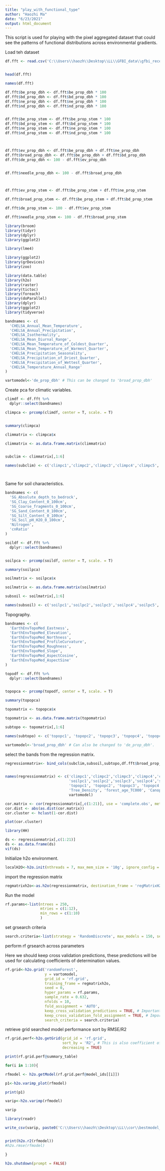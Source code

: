 ---
title: "play_with_functional_type"
author: "Haozhi Ma"
date: "6/23/2021"
output: html_document
---

This script is used for playing with the pixel aggregated dataset that could see the patterns of functional distributions across environmental gradients.


Load teh dataset

```{R}

df.fft <- read.csv('C:\\Users\\haozh\\Desktop\\LL\\GFBI_data\\gfbi_recent_plot_info_4class_with_fold_with_env_20221010.csv')


head(df.fft)

names(df.fft)

df.fft$be_prop_dbh <- df.fft$be_prop_dbh * 100
df.fft$bd_prop_dbh <- df.fft$bd_prop_dbh * 100
df.fft$ne_prop_dbh <- df.fft$ne_prop_dbh * 100
df.fft$nd_prop_dbh <- df.fft$nd_prop_dbh * 100


df.fft$be_prop_stem <- df.fft$be_prop_stem * 100
df.fft$bd_prop_stem <- df.fft$bd_prop_stem * 100
df.fft$ne_prop_stem <- df.fft$ne_prop_stem * 100
df.fft$nd_prop_stem <- df.fft$nd_prop_stem * 100



df.fft$ev_prop_dbh <- df.fft$be_prop_dbh + df.fft$ne_prop_dbh
df.fft$broad_prop_dbh <- df.fft$be_prop_dbh + df.fft$bd_prop_dbh
df.fft$de_prop_dbh <- 100 - df.fft$ev_prop_dbh


df.fft$needle_prop_dbh <- 100 - df.fft$broad_prop_dbh



df.fft$ev_prop_stem <- df.fft$be_prop_stem + df.fft$ne_prop_stem

df.fft$broad_prop_stem <- df.fft$be_prop_stem + df.fft$bd_prop_stem

df.fft$de_prop_stem <- 100 - df.fft$ev_prop_stem

df.fft$needle_prop_stem <- 100 - df.fft$broad_prop_stem


```


```{R}
library(broom)
library(tidyr)
library(dplyr)
library(ggplot2)

library(lme4)


```



```{R}
library(ggplot2)
library(grDevices)
library(zoo)


```


```{R}
library(data.table)
library(h2o)
library(raster)
library(tictoc)
library(foreach)
library(doParallel)
library(dplyr)
library(ggplot2)
library(tidyverse)


```



```{R}
bandnames <- c(
  'CHELSA_Annual_Mean_Temperature',
  'CHELSA_Annual_Precipitation',
  'CHELSA_Isothermality',
  'CHELSA_Mean_Diurnal_Range',
  'CHELSA_Mean_Temperature_of_Coldest_Quarter',
  'CHELSA_Mean_Temperature_of_Warmest_Quarter',
  'CHELSA_Precipitation_Seasonality',
  'CHELSA_Precipitation_of_Driest_Quarter',
  'CHELSA_Precipitation_of_Wettest_Quarter',
  'CHELSA_Temperature_Annual_Range'
)
```


```{R}
vartomodel<-'de_prop_dbh' # This can be changed to 'broad_prop_dbh'
```


Create pca for climatic variables. 
```{R}

climdf <- df.fft %>%
  dplyr::select(bandnames)

climpca <- prcomp(climdf, center = T, scale. = T)


summary(climpca)
```


```{R}

climmatrix <- climpca$x

climmatrix <- as.data.frame.matrix(climmatrix)


subclim <- climmatrix[,1:6]

names(subclim) <- c('climpc1','climpc2','climpc3','climpc4','climpc5','climpc6')




```


Same for soil characteristics.

```{R}
bandnames <- c(
  'SG_Absolute_depth_to_bedrock',
  'SG_Clay_Content_0_100cm',
  'SG_Coarse_fragments_0_100cm',
  'SG_Sand_Content_0_100cm',
  'SG_Silt_Content_0_100cm',
  'SG_Soil_pH_H2O_0_100cm',
  'Nitrogen',
  'cnRatio'
)
```



```{R}
soildf <- df.fft %>%
  dplyr::select(bandnames)


soilpca <- prcomp(soildf, center = T, scale. = T)

summary(soilpca)


```

```{R}
soilmatrix <- soilpca$x

soilmatrix <- as.data.frame.matrix(soilmatrix)

subsoil <- soilmatrix[,1:6]

names(subsoil) <- c('soilpc1','soilpc2','soilpc3','soilpc4','soilpc5','soilpc6')

```

Topography.

```{R}
bandnames <- c(
  'EarthEnvTopoMed_Eastness',
  'EarthEnvTopoMed_Elevation',
  'EarthEnvTopoMed_Northness',
  'EarthEnvTopoMed_ProfileCurvature',
  'EarthEnvTopoMed_Roughness',
  'EarthEnvTopoMed_Slope',
  'EarthEnvTopoMed_AspectCosine',
  'EarthEnvTopoMed_AspectSine'
)
```


```{R}
topodf <- df.fft %>%
  dplyr::select(bandnames)


topopca <- prcomp(topodf, center = T, scale. = T)

summary(topopca)


```

```{R}
topomatrix <- topopca$x

topomatrix <- as.data.frame.matrix(topomatrix)

subtopo <- topomatrix[,1:6]

names(subtopo) <- c('topopc1', 'topopc2', 'topopc3', 'topopc4', 'topopc5', 'topopc6');


```



```{R}
vartomodel<-'broad_prop_dbh' # Can also be changed to 'de_prop_dbh'.
```





select the bands from the regression matrix. 
```{R}
regressionmatrix<- bind_cols(subclim,subsoil,subtopo,df.fft$broad_prop_dbh)


names(regressionmatrix) <- c('climpc1','climpc2','climpc3','climpc4','climpc5','climpc6', 
                             'soilpc1','soilpc2','soilpc3','soilpc4','soilpc5','soilpc6',
                             'topopc1', 'topopc2', 'topopc3', 'topopc4', 'topopc5', 'topopc6',
                             'Tree_Density', 'forest_age_TC000', 'CanopyHeight',
                             vartomodel)

```


```{R}

cor.matrix <- cor(regressionmatrix[,c(1:21)], use = 'complete.obs', method = 'pearson')
cor.dist <- abs(as.dist(cor.matrix))
cor.cluster <- hclust(1-cor.dist)

plot(cor.cluster)


```


```{R}

library(HH)

ds <- regressionmatrix[,c(1:21)]
ds <- as.data.frame(ds)
vif(ds)


```


Initialize h2o environment. 

```{R}
localH2O<-h2o.init(nthreads = 7, max_mem_size = '10g', ignore_config = TRUE)
```

import the regression matrix
```{R}
regmatrixh2o<-as.h2o(regressionmatrix, destination_frame = 'regMatrixH2O')
```


Run the model

```{R}
rf.params<-list(ntrees = 250,
                mtries = c(1:12),
                min_rows = c(1:10)
                )
```

set grsearch criteria

```{R}
search.criteria<-list(strategy = 'RandomDiscrete', max_models = 150, seed = 0, max_runtime_secs = 1200)
```



perform rf grsearch across parameters

Here we should keep cross validation predictions, these predictions will be used for calculating coefficients of determination values. 
```{R}
rf.grid<-h2o.grid('randomForest',
                  y = vartomodel,
                  grid_id = 'rf.grid',
                  training_frame = regmatrixh2o,
                  seed = 0,
                  hyper_params = rf.params,
                  sample_rate = 0.632,
                  nfolds = 10,
                  fold_assignment = 'AUTO',
                  keep_cross_validation_predictions = TRUE, # Important!
                  keep_cross_validation_fold_assignment = TRUE, # Important!
                  search_criteria = search.criteria)

```



retrieve grid searched model performance sort by RMSE/R2


```{R}
rf.grid.perf<-h2o.getGrid(grid_id = 'rf.grid',
                          sort_by = 'R2', # This is also coefficient of determinaion values
                          decreasing = TRUE)
```





```{R}
print(rf.grid.perf@summary_table)
```


```{R}

for(i in 1:10){

rfmodel <- h2o.getModel(rf.grid.perf@model_ids[[i]])

p1<-h2o.varimp_plot(rfmodel)

print(p1)

varip<-h2o.varimp(rfmodel)

varip

library(readr)

write_csv(varip, paste0('C:\\Users\\haozh\\Desktop\\LL\\cor\\bestmodel_broad_all',i,'_varip_20230515.csv'))


print(h2o.r2(rfmodel))
#h2o.rmse(rfmodel)

}

```


```{R}
h2o.shutdown(prompt = FALSE)

```

